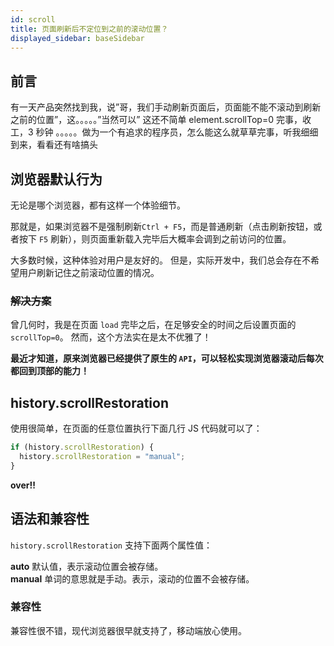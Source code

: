 ```yaml
---
id: scroll
title: 页面刷新后不定位到之前的滚动位置？
displayed_sidebar: baseSidebar
---
```



## 前言

有一天产品突然找到我，说”哥，我们手动刷新页面后，页面能不能不滚动到刷新之前的位置”，这。。。。。”当然可以” 这还不简单 element.scrollTop=0 完事，收工，3 秒钟
。。。。。做为一个有追求的程序员，怎么能这么就草草完事，听我细细到来，看看还有啥搞头

## 浏览器默认行为

无论是哪个浏览器，都有这样一个体验细节。

那就是，如果浏览器不是强制刷新`Ctrl + F5`，而是普通刷新（点击刷新按钮，或者按下 `F5` 刷新），则页面重新载入完毕后大概率会调到之前访问的位置。

<Thumbnail
  src="/myimage/scroll1.gif"
  alt="Choose either AWS or GCP"
  width="556px"
/>

大多数时候，这种体验对用户是友好的。
但是，实际开发中，我们总会存在不希望用户刷新记住之前滚动位置的情况。

### <del>解决方案</del>

曾几何时，我是在页面 `load` 完毕之后，在足够安全的时间之后设置页面的 `scrollTop=0`。
然而，这个方法实在是太不优雅了！

**最近才知道，原来浏览器已经提供了原生的 `API`，可以轻松实现浏览器滚动后每次都回到顶部的能力！**

## history.scrollRestoration

使用很简单，在页面的任意位置执行下面几行 JS 代码就可以了：

```js
if (history.scrollRestoration) {
  history.scrollRestoration = "manual";
}
```
**over!!**

## 语法和兼容性
`history.scrollRestoration` 支持下面两个属性值：

**auto** 默认值，表示滚动位置会被存储。<br/>
**manual** 单词的意思就是手动。表示，滚动的位置不会被存储。

### 兼容性

兼容性很不错，现代浏览器很早就支持了，移动端放心使用。
<Thumbnail
  src="/myimage/scroll2.png"
  alt="Choose either AWS or GCP"
  width="556px"
/>